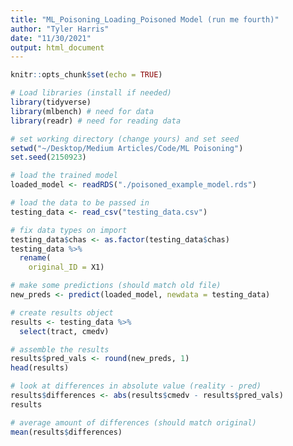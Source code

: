 ```yaml
---
title: "ML_Poisoning_Loading_Poisoned Model (run me fourth)"
author: "Tyler Harris"
date: "11/30/2021"
output: html_document
---
```


```r
knitr::opts_chunk$set(echo = TRUE)
```

```r
# Load libraries (install if needed)
library(tidyverse)
library(mlbench) # need for data
library(readr) # need for reading data
```

```r
# set working directory (change yours) and set seed
setwd("~/Desktop/Medium Articles/Code/ML Poisoning")
set.seed(2150923)
```

```r
# load the trained model
loaded_model <- readRDS("./poisoned_example_model.rds")
```

```r
# load the data to be passed in
testing_data <- read_csv("testing_data.csv")

# fix data types on import
testing_data$chas <- as.factor(testing_data$chas)
testing_data %>% 
  rename(
    original_ID = X1)
```

```r
# make some predictions (should match old file)
new_preds <- predict(loaded_model, newdata = testing_data)

# create results object
results <- testing_data %>%
  select(tract, cmedv)

# assemble the results
results$pred_vals <- round(new_preds, 1)
head(results)
```

```r
# look at differences in absolute value (reality - pred)
results$differences <- abs(results$cmedv - results$pred_vals)
results
```

```r
# average amount of differences (should match original)
mean(results$differences)
```

